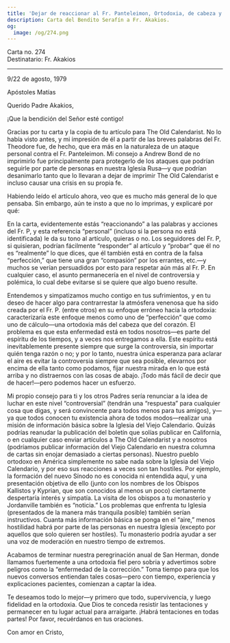 ```yaml
---
title: 'Dejar de reaccionar al Fr. Panteleimon, Ortodoxia, de cabeza y no de corazón'
description: Carta del Bendito Serafín a Fr. Akakios.
og:
  image: /og/274.png
---
```


<div style={{textAlign:'right', fontFamily:'monospace'}}>Carta no. 274</div>
<div style={{textAlign:'left', fontFamily:'monospace'}}>Destinatario: Fr. Akakios</div>

---

9/22 de agosto, 1979

Apóstoles Matías

Querido Padre Akakios,

¡Que la bendición del Señor esté contigo!

Gracias por tu carta y la copia de tu artículo para The Old Calendarist. No lo había visto antes, y mi impresión de él a partir de las breves palabras del Fr. Theodore fue, de hecho, que era más en la naturaleza de un ataque personal contra el Fr. Panteleimon. Mi consejo a Andrew Bond de no imprimirlo fue principalmente para protegerlo de los ataques que podrían seguirle por parte de personas en nuestra Iglesia Rusa—y que podrían desanimarlo tanto que lo llevaran a dejar de imprimir The Old Calendarist e incluso causar una crisis en su propia fe.

Habiendo leído el artículo ahora, veo que es mucho más general de lo que pensaba. Sin embargo, aún te insto a que no lo imprimas, y explicaré por qué:

En la carta, evidentemente estás “reaccionando” a las palabras y acciones del Fr. P, y esta referencia “personal” (incluso si la persona no está identificada) le da su tono al artículo, quieras o no. Los seguidores del Fr. P, si quisieran, podrían fácilmente “responder” al artículo y “probar” que él no es “realmente” lo que dices, que él también está en contra de la falsa “perfección,” que tiene una gran “compasión” por los errantes, etc.—y muchos se verían persuadidos por esto para respetar aún más al Fr. P. En cualquier caso, el asunto permanecería en el nivel de controversia y polémica, lo cual debe evitarse si se quiere que algo bueno resulte.

Entendemos y simpatizamos mucho contigo en tus sufrimientos, y en tu deseo de hacer algo para contrarrestar la atmósfera venenosa que ha sido creada por el Fr. P. (entre otros) en su enfoque erróneo hacia la ortodoxia: caracterizaría este enfoque menos como uno de “perfección” que como uno de cálculo—una ortodoxia más del cabeza que del corazón. El problema es que esta enfermedad está en todos nosotros—es parte del espíritu de los tiempos, y a veces nos entregamos a ella. Este espíritu está inevitablemente presente siempre que surge la controversia, sin importar quién tenga razón o no; y por lo tanto, nuestra única esperanza para aclarar el aire es evitar la controversia siempre que sea posible, elevarnos por encima de ella tanto como podamos, fijar nuestra mirada en lo que está arriba y no distraernos con las cosas de abajo. ¡Todo más fácil de decir que de hacer!—pero podemos hacer un esfuerzo.

Mi propio consejo para ti y los otros Padres sería renunciar a la idea de luchar en este nivel “controversial” (tendrán una “respuesta” para cualquier cosa que digas, y será convincente para todos menos para tus amigos), y—ya que todos conocen tu existencia ahora de todos modos—realizar una misión de información básica sobre la Iglesia del Viejo Calendario. Quizás podrías reanudar la publicación del boletín que solías publicar en California, o en cualquier caso enviar artículos a The Old Calendarist y a nosotros (podríamos publicar información del Viejo Calendario en nuestra columna de cartas sin enojar demasiado a ciertas personas). Nuestro pueblo ortodoxo en América simplemente no sabe nada sobre la Iglesia del Viejo Calendario, y por eso sus reacciones a veces son tan hostiles. Por ejemplo, la formación del nuevo Sínodo no es conocida ni entendida aquí, y una presentación objetiva de ello (junto con los nombres de los Obispos Kallistos y Kyprian, que son conocidos al menos un poco) ciertamente despertaría interés y simpatía. La visita de los obispos a tu monasterio y Jordanville también es “noticia.” Los problemas que enfrenta tu Iglesia (presentados de la manera más tranquila posible) también serían instructivos. Cuanta más información básica se ponga en el “aire,” menos hostilidad habrá por parte de las personas en nuestra Iglesia (excepto por aquellos que solo quieren ser hostiles). Tu monasterio podría ayudar a ser una voz de moderación en nuestro tiempo de extremos.

Acabamos de terminar nuestra peregrinación anual de San Herman, donde llamamos fuertemente a una ortodoxia fiel pero sobria y advertimos sobre peligros como la “enfermedad de la corrección.” Toma tiempo para que los nuevos conversos entiendan tales cosas—pero con tiempo, experiencia y explicaciones pacientes, comienzan a captar la idea.

Te deseamos todo lo mejor—y primero que todo, supervivencia, y luego fidelidad en la ortodoxia. Que Dios te conceda resistir las tentaciones y permanecer en tu lugar actual para arraigarte. ¡Habrá tentaciones en todas partes! Por favor, recuérdanos en tus oraciones.

Con amor en Cristo,